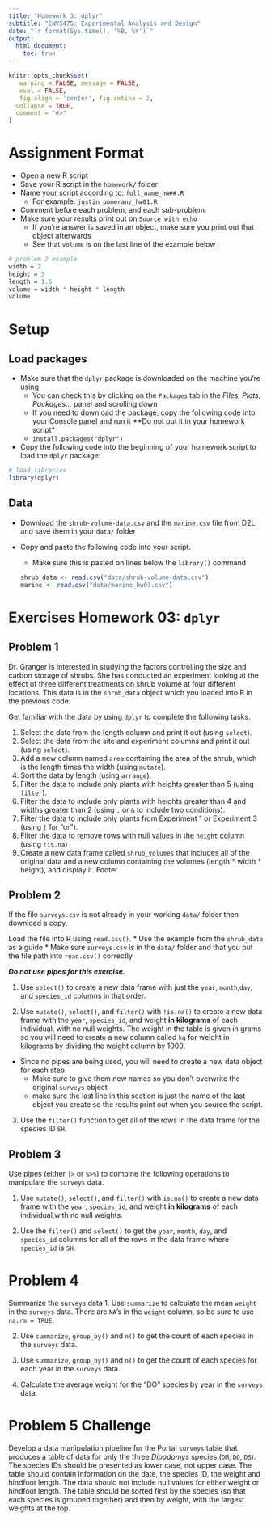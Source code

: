 ```yaml
---
title: "Homework 3: dplyr"
subtitle: "ENVS475: Experimental Analysis and Design"
date: "`r format(Sys.time(), '%B, %Y')`"
output: 
  html_document:
    toc: true
---
```


```r
knitr::opts_chunk$set(
   warning = FALSE, message = FALSE,
   eval = FALSE,
   fig.align = 'center', fig.retina = 2,
  collapse = TRUE,
  comment = "#>"
)
```

# Assignment Format

* Open a new R script
* Save your R script in the `homework/` folder
* Name your script according to: `full_name_hw##.R`
  + For example: `justin_pomeranz_hw01.R`
* Comment before each problem, and each sub-problem
* Make sure your results print out on `Source with echo`
  + If you're answer is saved in an object, make sure you print out that object afterwards
  + See that `volume` is on the last line of the example below


```r
# problem 2 example
width = 2
height = 3
length = 1.5
volume = width * height * length
volume
```

# Setup

## Load packages

* Make sure that the `dplyr` package is downloaded on the machine you're using
  + You can check this by clicking on the `Packages` tab in the *Files, Plots, Packages...* panel and scrolling down
  + If you need to download the package, copy the following code into your Console panel and run it **Do not put it in your homework script*
  + `install.packages("dplyr")` 
* Copy the following code into the beginning of your homework script to load the `dplyr` package:
```r
# load libraries
library(dplyr)
```

## Data

* Download the `shrub-volume-data.csv` and the `marine.csv` file from D2L and save them in your `data/` folder

* Copy and paste the following code into your script. 
  + Make sure this is pasted on lines below the `library()` command
```r
shrub_data <- read.csv("data/shrub-volume-data.csv")
marine <- read.csv("data/marine_hw03.csv")
```

# Exercises Homework 03: `dplyr`

## Problem 1
Dr. Granger is interested in studying the factors controlling the size and
carbon storage of shrubs. She has conducted an experiment looking at the effect
of three different treatments on shrub volume at four different locations. This data is in the `shrub_data` object which you loaded into R in the previous code. 

Get familiar with the data by using `dplyr` to complete the following tasks.

1. Select the data from the length column and print it out (using `select`).
2. Select the data from the site and experiment columns and print it out (using `select`).
3. Add a new column named `area` containing the area of the shrub, which is the length times the width (using `mutate`).
4. Sort the data by length (using `arrange`).
5. Filter the data to include only plants with heights greater than 5 (using `filter`).
6. Filter the data to include only plants with heights greater than 4 and widths greater than 2 (using `,` or `&` to include two conditions).
7. Filter the data to include only plants from Experiment 1 or Experiment 3 (using `|` for "or").
8. Filter the data to remove rows with null values in the `height` column (using `!is.na`)
9. Create a new data frame called `shrub_volumes` that includes all of the original data and a new column containing the volumes (length * width * height), and display it.
Footer

## Problem 2

If the file `surveys.csv` is not already in your working `data/` folder then download a copy.

Load the file into R using `read.csv()`.
* Use the example from the `shrub_data` as a guide
* Make sure `surveys.csv` is in the `data/` folder and that you put the file path into `read.csv()` correctly

***Do not use pipes for this exercise.***

1. Use `select()` to create a new data frame with just the `year`, `month`,`day`, and `species_id` columns in that order.

2. Use `mutate()`, `select()`, and `filter()` with `!is.na()` to create a new   data frame with the `year`, `species_id`, and weight **in kilograms** of each individual, with no null weights. The weight in the table is given in grams so you will need to create a new column called `kg` for weight in kilograms by dividing the weight column by 1000.
* Since no pipes are being used, you will need to create a new data object for each step
  + Make sure to give them new names so you don't overwrite the original `surveys` object
  + make sure the last line in this section is just the name of the last object you create so the results print out when you source the script. 
3. Use the `filter()` function to get all of the rows in the data frame for the species ID `SH`.

## Problem 3

Use pipes (either `|>` or `%>%`) to combine the following operations to manipulate the `surveys` data.

1. Use `mutate()`, `select()`, and `filter()` with `is.na()` to create a new data frame with the `year`, `species_id`, and weight **in kilograms** of each individual,with no null weights.

2. Use the `filter()` and `select()` to get the `year`, `month`, `day`, and `species_id` columns for all of the rows in the data frame where `species_id` is `SH`.

# Problem 4
Summarize the `surveys` data
1. Use `summarize` to calculate the mean `weight` in the `surveys` data. There are `NA`'s in the `weight` column, so be sure to use `na.rm = TRUE`.

2. Use `summarize`, `group_by()` and `n()` to get the count of each species in the `surveys` data. 

3. Use `summarize`, `group_by()` and `n()` to get the count of each species for each year in the `surveys` data. 

4. Calculate the average weight for the "DO" species by year in the `surveys` data. 

# Problem 5 Challenge

Develop a data manipulation pipeline for the Portal `surveys` table that produces a table of data for only the three *Dipodomys* species (`DM`, `DO`, `DS`). The species IDs should be presented as lower case, not upper case. The table should contain information on the date, the species ID, the weight and hindfoot length. The data should not include null values for either weight or hindfoot length. The table should be sorted first by the species (so that each species is grouped together) and then by weight, with the largest weights at the top.